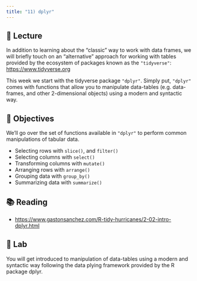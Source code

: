 ```yaml
---
title: "11) dplyr"
---
```



## 📖 Lecture

In addition to learning about the "classic" way to work with data frames, we will briefly touch on an "alternative" approach for working with tables provided by the ecosystem of packages known as the `"tidyverse"`: <https://www.tidyverse.org>

This week we start with the tidyverse package `"dplyr"`. Simply put, `"dplyr"` comes with functions that allow you to manipulate data-tables (e.g. data-frames, and other 2-dimensional objects) using a modern and syntactic way.



## 🎯 Objectives

We'll go over the set of functions available in `"dplyr"` to perform common manipulations of tabular data.

- Selecting rows with `slice()`, and `filter()`
- Selecting columns with `select()`
- Transforming columns with `mutate()`
- Arranging rows with `arrange()`
- Grouping data with `group_by()`
- Summarizing data with `summarize()`  



## 📚 Reading

- <a href="https://www.gastonsanchez.com/R-tidy-hurricanes/2-02-intro-dplyr.html" target="_blank">https://www.gastonsanchez.com/R-tidy-hurricanes/2-02-intro-dplyr.html</a>



## 🔬 Lab

You will get introduced to manipulation of data-tables using a modern and syntactic way following the data plying framework provided by the R package dplyr.



